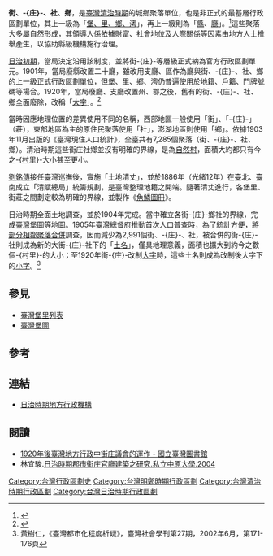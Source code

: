 {{Infobox Hokkien name
| title      = 街庄社鄉
| hanji      = 街庄社鄉
| poj        = Ke-chng-siā-hiuⁿ
| hanlo      = 
| tl         = Ke-tsng-siā-hiunn
| bp         = 
| hokkienipa = 
| context    = 
| image      = 
| caption    = 
}}
'''街、-{庄}-、社、鄉'''，是[[臺灣清治時期|臺灣清治時期]]的城鄉聚落單位，也是非正式的最基層行政區劃單位，其上一級為「[[堡里鄉澚|堡、里、鄉、澚]]」，再上一級則為「[[縣|縣]]、[[廳|廳]]」。<ref>{{cite web |author1=馮國峻 |title=《治理台灣：從行政區域的變革看清朝、日本總督府與中華民國政府的空間治理策略》 |url=http://amadis.lib.nttu.edu.tw/paperupload/uploadfile/20087311052415.pdf |website=國立台東大學區域政策與發展研究所碩士論文 |date=2008年7月 |page=第33頁 |archiveurl=https://web.archive.org/web/20181002190949/http://amadis.lib.nttu.edu.tw/paperupload/uploadfile/20087311052415.pdf |archivedate=2018-10-02 |deadurl=yes |access-date=2014-10-26 }}</ref>這些聚落大多屬自然形成，其領導人係依據財富、社會地位及人際關係等因素由地方人士推舉產生，以協助縣級機構施行治理。

[[臺灣日治時期|日治初期]]，當局決定沿用該制度，並將街-{庄}-等層級正式納為官方行政區劃單元。1901年，當局廢縣改置二十廳，雖改用支廳、區作為廳與街、-{庄}-、社、鄉的上一級正式行政區劃單位，但堡、里、鄉、澚仍普遍使用於地籍、戶籍、門牌號碼等場合。1920年，當局廢廳、支廳改置州、郡之後，舊有的街、-{庄}-、社、鄉全面廢除，改稱「[[大字|大字]]」。<ref>{{cite journal |author1=[http://www.ith.sinica.edu.tw/members_faculty_look.php?l=c&no=11&id=56&page=1&ps=20&print=print 蔡慧玉] |title=日治臺灣街庄行政 (1920-1945) 的編制與運作：街庄行政相關名詞之探討 |journal=《臺灣史研究》 |date=1996 [1998年6月出刊] |volume=3卷 |issue=2期 |pages=頁93-141 |publisher=中央研究院-臺灣史研究所 |url=http://crgis.rchss.sinica.edu.tw/resources/references/journal/taiwan_history/20151021/view |access-date=2019-04-08 |archive-date=2020-11-28 |archive-url=https://web.archive.org/web/20201128085625/http://crgis.rchss.sinica.edu.tw/resources/references/journal/taiwan_history/20151021/view |dead-url=no }}</ref>

當時因應地理位置的差異使用不同的名稱，西部地區一般使用「街」、「-{庄}-」（莊），東部地區為主的原住民聚落使用「社」，澎湖地區則使用「鄉」。依據1903年11月出版的《臺灣現住人口統計》，全臺共有7,285個聚落（街、-{庄}-、社、鄉）。清治時期這些街庄社鄉並沒有明確的界線，是為[[自然村|自然村]]，面積大約都只有今之-{[[村里|村里]]}-大小甚至更小。

[[劉銘傳|劉銘傳]]接任臺灣巡撫後，實施「土地清丈」，並於1886年（光緒12年）在臺北、臺南成立「清賦總局」統籌規劃，是臺灣整理地籍之開端。隨著清丈進行，各堡里、街莊之間劃定較為明確的界線，並製作《[[魚鱗圖冊|魚鱗圖冊]]》。

日治時期全面土地調查，並於1904年完成。當中確立各街-{庄}-鄉社的界線，完成[[臺灣堡圖|臺灣堡圖]]等地圖。1905年臺灣總督府推動首次人口普查時，為了統計方便，將[[市町村合併|部分相鄰聚落合併]]調查，因而減少為2,991個街、-{庄}-、社，被合併的街-{庄}-社則成為新的大街-{庄}-社下的「[[土名|土名]]」，僅具地理意義，面積也擴大到約今之數個-{村里}-的大小；至1920年街-{庄}-改制[[大字|大字]]時，這些土名則成為改制後大字下的[[小字|小字]]。<ref>黃樹仁，《臺灣都市化程度析疑》，臺灣社會學刊第27期，2002年6月，第171-176頁</ref>

== 參見 ==
* [[臺灣堡里列表|臺灣堡里列表]]
* [[臺灣堡圖|臺灣堡圖]]

==參考==
{{reflist}}

== 連結 ==
* [http://thcts.sinica.edu.tw/themes/rd15-03010.php 日治時期地方行政機構] {{Wayback|url=http://thcts.sinica.edu.tw/themes/rd15-03010.php |date=20201203100235 }}

== 閱讀 ==
* [https://web.archive.org/web/20161228135621/http://www.ntl.edu.tw/public/Attachment/632516494593.pdf 1920年後臺灣地方行政中街庄議會的運作 - 國立臺灣圖書館]
* 林宜駿.[http://www.klci.design.stu.edu.tw/databases/G_9_2.pdf 日治時期郡市街庄官廳建築之研究.私立中原大學.2004] {{Wayback|url=http://www.klci.design.stu.edu.tw/databases/G_9_2.pdf |date=20181002104234 }}

[[Category:台灣行政區劃史|Category:台灣行政區劃史]]
[[Category:台灣明鄭時期行政區劃|Category:台灣明鄭時期行政區劃]]
[[Category:台灣清治時期行政區劃|Category:台灣清治時期行政區劃]]
[[Category:台灣日治時期行政區劃|Category:台灣日治時期行政區劃]]